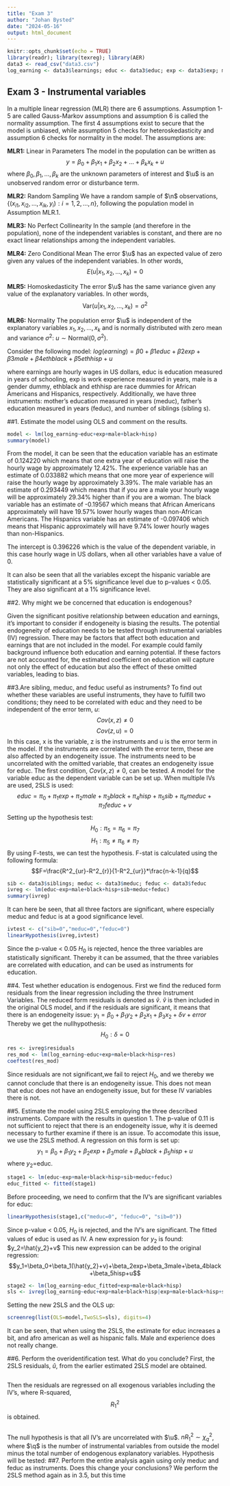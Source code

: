 ```yaml
---
title: "Exam 3"
author: "Johan Bysted"
date: "2024-05-16"
output: html_document
---
```


```r
knitr::opts_chunk$set(echo = TRUE)
library(readr); library(texreg); library(AER)
data3 <- read_csv("data3.csv")
log_earning <- data3$learnings; educ <- data3$educ; exp <- data3$exp; male <- data3$male; black <- data3$ethblack; hisp <- data3$ethhisp; sibling <- data3$siblings; meduc <- data3$meduc; feduc <- data3$feduc
```

## Exam 3 - Instrumental variables

In a multiple linear regression (MLR) there are 6 assumptions. Assumption 1-5 are called Gauss-Markov assumptions and assumption 6 is called the normality assumption. The first 4 assumptions exist to secure that the model is unbiased, while assumption 5 checks for heteroskedasticity and assumption 6 checks for normality in the model. The assumptions are:

**MLR1:** Linear in Parameters
The model in the population can be written as $$y = \beta_0 + \beta_1 x_1 + \beta_2 x_2 + \ldots + \beta_k x_k + u$$
where $\beta_0, \beta_1, \ldots, \beta_k$ are the unknown parameters of interest and $\u$ is an unobserved random error or disturbance term.

**MLR2:** Random Sampling
We have a random sample of $\n$ observations, $\{(x_{i1}, x_{i2}, \ldots, x_{ik}, y_i) : i = 1, 2, \ldots, n\}$, following the population model in Assumption MLR.1.

**MLR3:** No Perfect Collinearity
In the sample (and therefore in the population), none of the independent variables is constant, and there are no exact linear relationships among the independent variables.

**MLR4:** Zero Conditional Mean
The error $\u$ has an expected value of zero given any values of the independent variables. In other words, $$E(u | x_1, x_2, \ldots, x_k) = 0$$

**MLR5:** Homoskedasticity
The error $\u$ has the same variance given any value of the explanatory variables. In other words, $$\text{Var}(u | x_1, x_2, \ldots, x_k) = \sigma^2$$

**MLR6:** Normality
The population error $\u$ is independent of the explanatory variables $x_1, x_2, \ldots, x_k$ and is normally distributed with zero mean and variance $\sigma^2$: $u \sim \text{Normal}(0, \sigma^2)$.

Consider the following model:
$log(earning) = β0 + β1educ + β2exp + β3male + β4ethblack + β5ethhisp + u$

where earnings are hourly wages in US dollars, educ is education measured in years of schooling, exp is work experience measured in years, male is a gender dummy, ethblack and ethhisp are race dummies for African Americans and Hispanics, respectively.
Additionally, we have three instruments: mother's education measured in years (meduc), father's education measured in years (feduc), and number of siblings (sibling s).


##1. Estimate the model using OLS and comment on the results.
```r
model <- lm(log_earning~educ+exp+male+black+hisp)
summary(model)
```
From the model, it can be seen that the education variable has an estimate of 0.124220 which means that one extra year of education will raise the hourly wage by approximately 12.42%. The experience variable has an estimate of 0.033882 which means that one more year of experience will raise the hourly wage by approximately 3.39%. The male variable has an estimate of 0.293449 which means that if you are a male your hourly wage will be approximately 29.34% higher than if you are a woman. The black variable has an estimate of -0.19567 which means that African Americans approximately will have 19.57% lower hourly wages than non-African Americans. The Hispanics variable has an estimate of -0.097406 which means that Hispanic approximately will have 9.74% lower hourly wages than non-Hispanics.

The intercept is 0.396226 which is the value of the dependent variable, in this case hourly wage in US dollars, when all other variables have a value of 0.

It can also be seen that all the variables except the hispanic variable are statistically significant at a 5% significance level due to p-values < 0.05. They are also significant at a 1% significance level.

##2. Why might we be concerned that education is endogenous?

Given the significant positive relationship between education and earnings, it's important to consider if endogeneity is biasing the results. The potential endogeneity of education needs to be tested through instrumental variables (IV) regression. There may be factors that affect both education and earnings that are not included in the model. For example could family background influence both education and earning potential. If these factors are not accounted for, the estimated coefficient on education will capture not only the effect of education but also the effect of these omitted variables, leading to bias.

##3.Are sibling, meduc, and feduc useful as instruments?
To find out whether these variables are useful instruments, they have to fulfill two conditions; they need to be correlated with educ and they need to be independent of the error term, $u$:
$$Cov(x,z)\neq0$$
$$Cov(z,u)=0$$
In this case, x is the variable, z is the instruments and u is the error term in the model. If the instruments are correlated with the error term, these are also affected by an endogeneity issue. The instruments need to be uncorrelated with the omitted variable, that creates an endogeneity issue for educ.
The first condition, $Cov(x,z)\neq0$, can be tested. A model for the variable educ as the dependent variable can be set up. When multiple IVs are used, 2SLS is used:
$$educ=\pi_0+\pi_1exp+\pi_2male+\pi_3black+\pi_4hisp+\pi_5sib+\pi_6meduc+\pi_7feduc+v$$
Setting up the hypothesis test:
$$H_0: \pi_5=\pi_6=\pi_7$$
$$H_1: \pi_5\neq\pi_6\neq\pi_7$$
By using F-tests, we can test the hypothesis. F-stat is calculated using the following formula:
$$F=\frac{R^2_{ur}-R^2_{r}}{1-R^2_{ur}}*\frac{n-k-1}{q}$$
```r
sib <- data3$siblings; meduc <- data3$meduc; feduc <- data3$feduc
ivreg <- lm(educ~exp+male+black+hisp+sib+meduc+feduc)
summary(ivreg)
```
It can here be seen, that all three factors are significant, where especially meduc and feduc is at a good significance level.
```r
ivtest <- c("sib=0","meduc=0","feduc=0")
linearHypothesis(ivreg,ivtest)
```
Since the p-value < 0.05 $H_0$ is rejected, hence the three variables are statistically significant. Thereby it can be assumed, that the three variables are correlated with education, and can be used as instruments for education.


##4. Test whether education is endogenous.
First we find the reduced form residuals from the linear regression including the three Instrument Variables. The reduced form residuals is denoted as $\hat{v}$. $\hat{v}$ is then included in the original OLS model, and if the residuals are significant, it means that there is an endogeneity issue:
$y_1=\beta_0+\beta_1y_2+\beta_2x_1+\beta_3x_2+\delta v + error$ Thereby we get the nullhypothesis:
$$H_0: \delta=0 $$

```r
res <- ivreg$residuals
res_mod <- lm(log_earning~educ+exp+male+black+hisp+res)
coeftest(res_mod)
```
Since residuals are not significant,we fail to reject $H_0$, and we thereby we cannot conclude that there is an endogeneity issue. This does not mean that educ does not have an endogeneity issue, but for these IV variables there is not.

##5. Estimate the model using 2SLS employing the three described instruments. Compare with the results in  question 1.
The p-value of 0.11 is not sufficient to reject that there is an endogeneity issue, why it is deemed necessary to further examine if there is an issue. To accomodate this issue, we use the 2SLS method. A regression on this form is set up:
$$y_1=\beta_0+\beta_1y_2+\beta_2exp+\beta_3male+\beta_4black+\beta_5hisp+u$$
where $y_2$=educ. 

```r
stage1 <- lm(educ~exp+male+black+hisp+sib+meduc+feduc)
educ_fitted <- fitted(stage1)
```
Before proceeding, we need to confirm that the IV's are significant variables for educ:
```r
linearHypothesis(stage1,c("meduc=0", "feduc=0", "sib=0"))
```
Since p-value < 0.05, $H_0$ is rejected, and the IV's are significant. The fitted values of educ is used as IV. A new expression for $y_2$ is found: $y_2=\hat{y_2}+v$
This new expression can be added to the original regression:
$$y_1=\beta_0+\beta_1(\hat{y_2}+v)+\beta_2exp+\beta_3male+\beta_4black+\beta_5hisp+u$$
```r
stage2 <- lm(log_earning~educ_fitted+exp+male+black+hisp)
sls <- ivreg(log_earning~educ+exp+male+black+hisp|exp+male+black+hisp+sib+feduc+meduc)
```
Setting the new 2SLS and the OLS up:
```r
screenreg(list(OLS=model,TwoSLS=sls), digits=4)
```
It can be seen, that when using the 2SLS, the estimate for educ increases a bit, and afro american as well as hispanic falls. Male and experience does not really change. 


##6. Perform the overidentification test. What do you conclude?
First,  the 2SLS residuals, $\hat{u}$, from the earlier estimated 2SLS model are obtained. 
```r

```

Then the residuals are regressed on all exogenous variables including the IV's, where R-squared, $$R^2_1$$ is obtained.
```r

```

The null hypothesis is that all IV's are uncorrelated with $\u$. $nR^{2}_1 \sim \chi^2_q$, where $\q$ is the number of instrumental variables from outside the model minus the total number of endogenous explanatory variables. Hypothesis will be tested: 
##7. Perform the entire analysis again using only meduc and feduc as instruments. Does this change your conclusions?
We perform the 2SLS method again as in 3.5, but this time 
